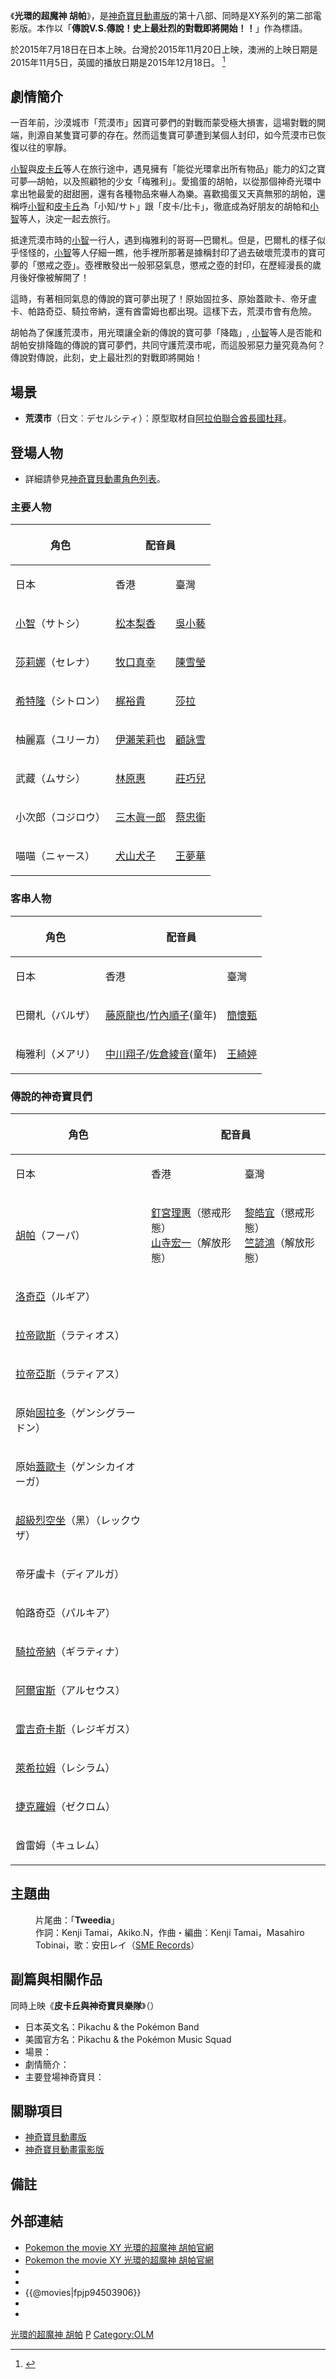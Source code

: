 {{NoteTA|G1=Pokemon-old}}
{{multiple issues|
{{expand|time=2015-03-15T05:21:21+00:00}}
{{expert-subject|time=2015-03-15T05:21:21+00:00}}
}}
{{電影資訊框
| 片名     = Pokemon the movie XY 光環的超魔神 胡帕
| 電影原名 = ポケモン・ザ・ムービーXY<br /> 光輪の超魔神 フーパ
| 圖像     = File:Pokemon_the_Movie_18_poster.jpg
| 圖像大小 = 
| 圖像說明 = 
| 片名表記 = 
| 副標題   = 
| 導演     = [[湯山邦彥|湯山邦彥]]
| 監製     = 
| 製片     = 
| 動作指導 = 
| 編劇     = 冨岡淳廣
| 劇本     = 
| 故事     = 
| 原著     = [[田尻智|田尻智]]
| 旁白     = 
| 統籌     = 
| 主演     = 
| 配樂     = [[宮崎慎二|宮崎慎二]]
| 主題曲   = 安田レイ
「Tweedia」
| 片尾曲   = 
| 攝影     = 
| 剪輯     = 
| 音效     = 
| 製片商   = [[東寶|東寶]]
| 片長     = 97分鐘
| 產地     = {{JPN}}
| 語言     = [[日語|日語]]
| 上映日期 = {{flagicon|Japan}} 2015年7月18日<br />{{flagicon|Taiwan}} 2015年11月20日<br />{{flagicon|USA}} 2015年12月19日（[[卡通頻道|卡通頻道]]）<br />{{flagicon|HK}} 2017年4月7日（發售DVD日期，沒在戲院上映）
| 發行商   = 
| 發行日期 = 
| 公映許可 = 
| 預算     = 
| 票房     = 
| 前集     = [[破壞之繭與蒂安希|破壞之繭與蒂安希]]
| 續集     = [[Pokemon_the_movie_XY&Z_波爾凱尼恩與機關人偶_瑪機雅娜|波爾凱尼恩與機關人偶 瑪機雅娜]]
| 官方網站 = 
}}

《'''光環的超魔神 胡帕'''》，是[[神奇寶貝動畫版|神奇寶貝動畫版]]的第十八部、同時是XY系列的第二部電影版。本作以「'''傳說V.S.傳說！史上最壯烈的對戰即將開始！！'''」作為標語。

於2015年7月18日在日本上映。台灣於2015年11月20日上映，澳洲的上映日期是2015年11月5日，英國的播放日期是2015年12月18日。
<ref>{{cite web|url=http://movie.walkerplus.com/mv57564/|title=ポケモン・ザ・ムービーXY 光輪(リング)の超魔神 フーパ|publisher=Walkerplus|language=ja|accessdate=2015年4月26日|archive-date=2015年5月3日|archive-url=https://web.archive.org/web/20150503010442/http://movie.walkerplus.com/mv57564/|dead-url=no}}</ref>

== 劇情簡介 ==
一百年前，沙漠城市「荒漠市」因寶可夢們的對戰而蒙受極大損害，這場對戰的開端，則源自某隻寶可夢的存在。然而這隻寶可夢遭到某個人封印，如今荒漠市已恢復以往的寧靜。

[[小智|小智]]與[[皮卡丘|皮卡丘]]等人在旅行途中，遇見擁有「能從光環拿出所有物品」能力的幻之寶可夢—胡帕，以及照顧牠的少女「梅雅利」。愛搗蛋的胡帕，以從那個神奇光環中拿出牠最愛的甜甜圈，還有各種物品來嚇人為樂。喜歡搗蛋又天真無邪的胡帕，還稱呼[[小智|小智]]和[[皮卡丘|皮卡丘]]為「小知/サト」跟「皮卡/比卡」，徹底成為好朋友的胡帕和[[小智|小智]]等人，決定一起去旅行。

抵達荒漠市時的[[小智|小智]]一行人，遇到梅雅利的哥哥—巴爾札。但是，巴爾札的樣子似乎怪怪的，[[小智|小智]]等人仔細一瞧，他手裡所那著是據稱封印了過去破壞荒漠市的寶可夢的「懲戒之壺」。壺裡散發出一般邪惡氣息，懲戒之壺的封印，在歷經漫長的歲月後好像被解開了！

這時，有著相同氣息的傳說的寶可夢出現了！原始固拉多、原始蓋歐卡、帝牙盧卡、帕路奇亞、騎拉帝納，還有酋雷姆也都出現。這樣下去，荒漠市會有危險。

胡帕為了保護荒漠市，用光環讓全新的傳說的寶可夢「降臨」, [[小智|小智]]等人是否能和胡帕安排降臨的傳說的寶可夢們，共同守護荒漠市呢，而這股邪惡力量究竟為何？傳說對傳說，此刻，史上最壯烈的對戰即將開始！

== 場景 ==
*'''荒漠市'''（日文︰デセルシティ）：原型取材自[[阿拉伯聯合酋長國|阿拉伯聯合酋長國]][[杜拜|杜拜]]。

== 登場人物 ==
* 詳細請參見[[神奇寶貝動畫角色列表|神奇寶貝動畫角色列表]]。

=== 主要人物 ===
{|class=wikitable
!rowspan="2"|角色
!colspan="3"|配音員
!rowspan="2"|介紹
|-
!日本
!香港
!臺灣
|-
|[[小智|小智]]（サトシ）||[[松本梨香|松本梨香]]||[[吳小藝|吳小藝]]||[[汪世瑋|汪世瑋]]||主角。年齡約10歲，以神奇寶貝大師為目標持續旅行。

小智的神奇寶貝——[[皮卡丘|皮卡丘]]、呱頭蛙、火箭雀、戰鬥飛鳥、嗡蝠。
|-
|[[莎莉娜_(神奇寶貝)|莎莉娜]]（セレナ）||[[牧口真幸|牧口真幸]]||[[陳雪瑩|陳雪瑩]]||[[詹雅菁|詹雅菁]]||與小智一同旅行的少女，幼時受到小智的幇助而結識。
|-
|[[希特隆_(神奇寶貝)|希特隆]]（シトロン）||[[梶裕貴|梶裕貴]]||[[莎拉|莎拉]]||[[劉如蘋|劉如蘋]]||《[[神奇寶貝XY|神奇寶貝XY]]》系列的第二男主角。密阿雷市的道館訓練家，為電系大師。擅長發明，深信科學。現與小智一同旅行。
|-
|柚麗嘉（ユリーカ）||[[伊瀨茉莉也|伊瀨茉莉也]]||[[顧詠雪|顧詠雪]]||[[林美秀_(配音員)|林美秀]]||希特隆之胞妹。不時替其兄長擇偶。
|-
|武藏（ムサシ）||[[林原惠|林原惠]]||[[莊巧兒|莊巧兒]]||[[詹雅菁|詹雅菁]]||火箭隊的女性團員。
|-
|小次郎（コジロウ）||[[三木眞一郎|三木眞一郎]]||[[蔡忠衛|蔡忠衛]]||[[吳東原|吳東原]]||火箭隊的男性團員。
|-
|喵喵（ニャース）||[[犬山犬子|犬山犬子]]||[[王夢華|王夢華]]||[[汪世瑋|汪世瑋]]||火箭隊所屬的神奇寶貝。
|}

=== 客串人物 ===
{|class=wikitable
!rowspan="2"|角色
!colspan="3"|配音員
!rowspan="2"|介紹
|-
!日本
!香港
!臺灣
|-
|巴爾札（バルザ）||[[藤原龍也|藤原龍也]]/[[竹內順子|竹內順子]](童年)||[[簡懷甄|簡懷甄]]||[[宋昱璁|宋昱璁]]/[[王貞令|王貞令]](童年)||梅雅利的哥哥。
|-
|梅雅利（メアリ）||[[中川翔子|中川翔子]]/[[佐倉綾音|佐倉綾音]](童年)||[[王綺婷|王綺婷]]||[[謝佼娟|謝佼娟]]||巴爾札的妹妹，也是胡帕的監護人，胡帕就是由她負責照顧的。
|}

=== 傳說的神奇寶貝們 ===
{|class=wikitable
!rowspan="2"|角色
!colspan="3"|配音員
!rowspan="2"|介紹
|-
!日本
!香港
!臺灣
|-
| [[胡帕|胡帕]]（フーパ）||[[釘宮理惠|釘宮理惠]]（懲戒形態）<br>[[山寺宏一|山寺宏一]]（解放形態）||[[黎皓宜|黎皓宜]]（懲戒形態）<br>[[竺諺鴻|竺諺鴻]]（解放形態）||[[謝佼娟|謝佼娟]]（懲戒形態）<br>[[林谷珍|林谷珍]]（解放形態）||喜愛惡作劇的神奇寶貝，其光環有著能傳送神奇寶貝或物品的能力，然而由於克服不了懲戒，無法穿過自己的光環。
|-
| [[洛奇亞|洛奇亞]]（ルギア）||||||||
|-
| [[拉帝歐斯|拉帝歐斯]]（ラティオス）||||||||
|-
| [[拉帝亞斯|拉帝亞斯]]（ラティアス）||||||||
|-
| 原始[[固拉多|固拉多]]（ゲンシグラードン）||||||||
|-
| 原始[[蓋歐卡|蓋歐卡]]（ゲンシカイオーガ）||||||||
|-
| [[超級烈空坐|超級烈空坐]]（黑）（レックウザ）||||||||
|-
| 帝牙盧卡（ディアルガ）||||||||
|-
| 帕路奇亞（パルキア）||||||||
|-
| [[騎拉帝納|騎拉帝納]]（ギラティナ）||||||||
|-
| [[阿爾宙斯|阿爾宙斯]]（アルセウス）||||||||
|-
|[[雷吉奇卡斯|雷吉奇卡斯]]（レジギガス）||||||||
|-
| [[萊希拉姆|萊希拉姆]]（レシラム）||||||||
|-
| [[捷克羅姆|捷克羅姆]]（ゼクロム）||||||||
|-
| 酋雷姆（キュレム）||||||||
|}

== 主題曲 ==
:片尾曲：「'''Tweedia'''」
:作詞：Kenji Tamai，Akiko.N，作曲・編曲：Kenji Tamai，Masahiro Tobinai，歌：安田レイ（[[SME_Records|SME Records]]）

== 副篇與相關作品 ==
同時上映《'''皮卡丘與神奇寶貝樂隊'''》（{{lang|ja|ピカチュウとポケモンおんがくたい}}）  
*日本英文名：Pikachu & the Pokémon Band
*美國官方名：Pikachu & the Pokémon Music Squad 
*場景：   
*劇情簡介：   
*主要登場神奇寶貝：

== 關聯項目 ==
* [[神奇寶貝動畫版|神奇寶貝動畫版]]
* [[神奇寶貝動畫電影版|神奇寶貝動畫電影版]]

== 備註 ==
{{reflist}} 

== 外部連結 ==
*[http://www.pokemon-movie.jp/ Pokemon the movie XY 光環的超魔神 胡帕官網]{{Wayback|url=http://www.pokemon-movie.jp/ |date=20181003234036 }} {{ja icon}}
*[https://www.pokemon.com.tw/Movie18/ Pokemon the movie XY 光環的超魔神 胡帕官網]{{Wayback|url=https://www.pokemon.com.tw/Movie18/ |date=20180731060509 }} {{zh icon}}
*{{imdb title|4503906}}
*{{yahoomovie id|6019}}
*{{@movies|fpjp94503906}}
*{{mtime|226861}}
*{{douban}}

{{神奇寶貝動畫電影版}}
{{OLM}}
[[Category:精靈寶可夢劇場版|光環的超魔神 胡帕]]
[[Category:2015年日本動畫電影|P]]
[[Category:OLM|Category:OLM]]